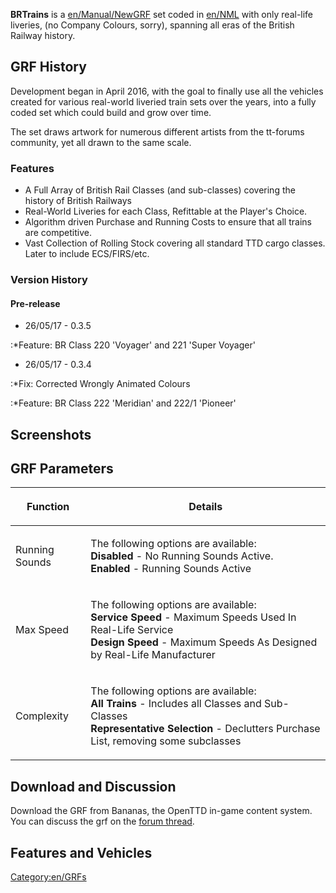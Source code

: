 '''BRTrains''' is a [[en/Manual/NewGRF]] set coded in [[en/NML]] with only real-life liveries, (no Company Colours, sorry), spanning all eras of the British Railway history.
{{en/Manual/Navigation}}
==GRF History==
Development began in April 2016, with the goal to finally use all the vehicles created for various real-world liveried train sets over the years, into a fully coded set which could build and grow over time.

The set draws artwork for numerous different artists from the tt-forums community, yet all drawn to the same scale.

===Features===
*A Full Array of British Rail Classes (and sub-classes) covering the history of British Railways
*Real-World Liveries for each Class, Refittable at the Player's Choice.
*Algorithm driven Purchase and Running Costs to ensure that all trains are competitive.
*Vast Collection of Rolling Stock covering all standard TTD cargo classes. Later to include ECS/FIRS/etc.

===Version History===
====Pre-release====
* 26/05/17 - 0.3.5
:*Feature: BR Class 220 'Voyager' and 221 'Super Voyager'
* 26/05/17 - 0.3.4
:*Fix: Corrected Wrongly Animated Colours
:*Feature: BR Class 222 'Meridian' and 222/1 'Pioneer'

==Screenshots==

==GRF Parameters==
{|border=1 bordercolor=black cellspacing=0 cellpadding=10 align=center width=80%
! Function !! Details
|-
|Running Sounds 
|The following options are available:<br>
'''Disabled''' - No Running Sounds Active.<br> 
'''Enabled''' - Running Sounds Active<br>      
|-
|Max Speed 
|The following options are available:<br>
'''Service Speed''' - Maximum Speeds Used In Real-Life Service<br> 
'''Design Speed''' - Maximum Speeds As Designed by Real-Life Manufacturer<br>
|-
|Complexity
|The following options are available:<br>
'''All Trains''' - Includes all Classes and Sub-Classes<br> 
'''Representative Selection''' - Declutters Purchase List, removing some subclasses<br>
|}

==Download and Discussion==
Download the GRF from Bananas, the OpenTTD in-game content system.  You can discuss the grf on the [https://www.tt-forums.net/viewtopic.php?f=26&t=74766 forum thread].

==Features and Vehicles==

{{Page:en/Community/NewGRF/BRTrains}}

[[Category:en/GRFs]]